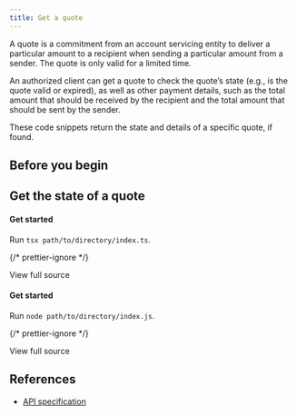 ```yaml
---
title: Get a quote
---
```



A quote is a commitment from an account servicing entity to deliver a particular amount to a recipient when sending a particular amount from a sender. The quote is only valid for a limited time.

An authorized client can get a quote to check the quote’s state (e.g., is the quote valid or expired), as well as other payment details, such as the total amount that should be received by the recipient and the total amount that should be sent by the sender.

These code snippets return the state and details of a specific quote, if found.

## Before you begin

<Begin />

## Get the state of a quote

<Tabs>
<TabItem label='TypeScript'>
<Ts />

#### Get started

<ChunkedSnippet
  source='https://raw.githubusercontent.com/interledger/open-payments-snippets/main/quote/quote-get.ts'
  chunk='1'
/>

<ChunkedSnippet
  source='https://raw.githubusercontent.com/interledger/open-payments-snippets/main/quote/quote-get.ts'
  chunk='2'
/>

<ChunkedSnippet
  source='https://raw.githubusercontent.com/interledger/open-payments-snippets/main/quote/quote-get.ts'
  chunk='3'
/>

<ChunkedSnippet
  source='https://raw.githubusercontent.com/interledger/open-payments-snippets/main/quote/quote-get.ts'
  chunk='4'
/>

Run `tsx path/to/directory/index.ts`.

{/* prettier-ignore */}
<p>
  <LinkOut href='https://github.com/interledger/open-payments-snippets/blob/main/quote/quote-get.ts'>View full source</LinkOut>
</p>

</TabItem>
<TabItem label='JavaScript'>
<Js />

#### Get started

<ChunkedSnippet
  source='https://raw.githubusercontent.com/interledger/open-payments-snippets/main/quote/quote-get.ts'
  chunk='1'
/>

<ChunkedSnippet
  source='https://raw.githubusercontent.com/interledger/open-payments-snippets/main/quote/quote-get.ts'
  chunk='2'
/>

<ChunkedSnippet
  source='https://raw.githubusercontent.com/interledger/open-payments-snippets/main/quote/quote-get.ts'
  chunk='3'
/>

<ChunkedSnippet
  source='https://raw.githubusercontent.com/interledger/open-payments-snippets/main/quote/quote-get.ts'
  chunk='4'
/>

Run `node path/to/directory/index.js`.

{/* prettier-ignore */}
<p>
  <LinkOut href='https://github.com/interledger/open-payments-snippets/blob/main/quote/quote-get.js'>View full source</LinkOut>
</p>

</TabItem>
</Tabs>

## References

- [API specification](/apis/resource-server/operations/get-quote)
